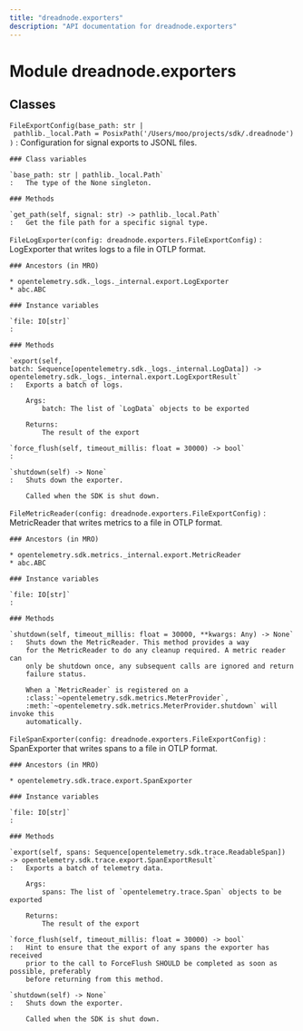 ```yaml
---
title: "dreadnode.exporters"
description: "API documentation for dreadnode.exporters"
---
```


Module dreadnode.exporters
==========================

Classes
-------

`FileExportConfig(base_path: str | pathlib._local.Path = PosixPath('/Users/moo/projects/sdk/.dreadnode'))`
:   Configuration for signal exports to JSONL files.

    ### Class variables

    `base_path: str | pathlib._local.Path`
    :   The type of the None singleton.

    ### Methods

    `get_path(self, signal: str) ‑> pathlib._local.Path`
    :   Get the file path for a specific signal type.

`FileLogExporter(config: dreadnode.exporters.FileExportConfig)`
:   LogExporter that writes logs to a file in OTLP format.

    ### Ancestors (in MRO)

    * opentelemetry.sdk._logs._internal.export.LogExporter
    * abc.ABC

    ### Instance variables

    `file: IO[str]`
    :

    ### Methods

    `export(self, batch: Sequence[opentelemetry.sdk._logs._internal.LogData]) ‑> opentelemetry.sdk._logs._internal.export.LogExportResult`
    :   Exports a batch of logs.
        
        Args:
            batch: The list of `LogData` objects to be exported
        
        Returns:
            The result of the export

    `force_flush(self, timeout_millis: float = 30000) ‑> bool`
    :

    `shutdown(self) ‑> None`
    :   Shuts down the exporter.
        
        Called when the SDK is shut down.

`FileMetricReader(config: dreadnode.exporters.FileExportConfig)`
:   MetricReader that writes metrics to a file in OTLP format.

    ### Ancestors (in MRO)

    * opentelemetry.sdk.metrics._internal.export.MetricReader
    * abc.ABC

    ### Instance variables

    `file: IO[str]`
    :

    ### Methods

    `shutdown(self, timeout_millis: float = 30000, **kwargs: Any) ‑> None`
    :   Shuts down the MetricReader. This method provides a way
        for the MetricReader to do any cleanup required. A metric reader can
        only be shutdown once, any subsequent calls are ignored and return
        failure status.
        
        When a `MetricReader` is registered on a
        :class:`~opentelemetry.sdk.metrics.MeterProvider`,
        :meth:`~opentelemetry.sdk.metrics.MeterProvider.shutdown` will invoke this
        automatically.

`FileSpanExporter(config: dreadnode.exporters.FileExportConfig)`
:   SpanExporter that writes spans to a file in OTLP format.

    ### Ancestors (in MRO)

    * opentelemetry.sdk.trace.export.SpanExporter

    ### Instance variables

    `file: IO[str]`
    :

    ### Methods

    `export(self, spans: Sequence[opentelemetry.sdk.trace.ReadableSpan]) ‑> opentelemetry.sdk.trace.export.SpanExportResult`
    :   Exports a batch of telemetry data.
        
        Args:
            spans: The list of `opentelemetry.trace.Span` objects to be exported
        
        Returns:
            The result of the export

    `force_flush(self, timeout_millis: float = 30000) ‑> bool`
    :   Hint to ensure that the export of any spans the exporter has received
        prior to the call to ForceFlush SHOULD be completed as soon as possible, preferably
        before returning from this method.

    `shutdown(self) ‑> None`
    :   Shuts down the exporter.
        
        Called when the SDK is shut down.
